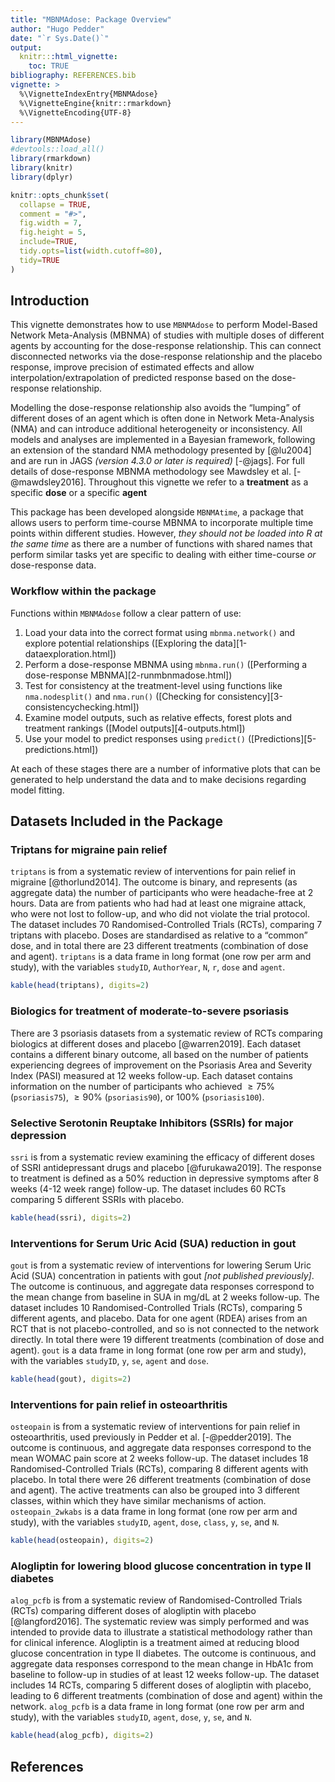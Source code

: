 ```yaml
---
title: "MBNMAdose: Package Overview"
author: "Hugo Pedder"
date: "`r Sys.Date()`"
output:
  knitr:::html_vignette:
    toc: TRUE
bibliography: REFERENCES.bib
vignette: >
  %\VignetteIndexEntry{MBNMAdose}
  %\VignetteEngine{knitr::rmarkdown}
  %\VignetteEncoding{UTF-8}
---
```


```r
library(MBNMAdose)
#devtools::load_all()
library(rmarkdown)
library(knitr)
library(dplyr)

knitr::opts_chunk$set(
  collapse = TRUE,
  comment = "#>",
  fig.width = 7,
  fig.height = 5,
  include=TRUE,
  tidy.opts=list(width.cutoff=80),
  tidy=TRUE
)
```

## Introduction

This vignette demonstrates how to use `MBNMAdose` to perform Model-Based
Network Meta-Analysis (MBNMA) of studies with multiple doses of
different agents by accounting for the dose-response relationship. This
can connect disconnected networks via the dose-response relationship and
the placebo response, improve precision of estimated effects and allow
interpolation/extrapolation of predicted response based on the
dose-response relationship.

Modelling the dose-response relationship also avoids the "lumping" of
different doses of an agent which is often done in Network Meta-Analysis
(NMA) and can introduce additional heterogeneity or inconsistency. All
models and analyses are implemented in a Bayesian framework, following
an extension of the standard NMA methodology presented by [@lu2004] and
are run in JAGS *(version 4.3.0 or later is required)* [-@jags]. For
full details of dose-response MBNMA methodology see Mawdsley et al.
[-@mawdsley2016]. Throughout this vignette we refer to a **treatment**
as a specific **dose** or a specific **agent**

This package has been developed alongside `MBNMAtime`, a package that
allows users to perform time-course MBNMA to incorporate multiple time
points within different studies. However, *they should not be loaded
into R at the same time* as there are a number of functions with shared
names that perform similar tasks yet are specific to dealing with either
time-course *or* dose-response data.

### Workflow within the package

Functions within `MBNMAdose` follow a clear pattern of use:

1.  Load your data into the correct format using `mbnma.network()` and explore potential relationships ([Exploring the data][1-dataexploration.html])
2.  Perform a dose-response MBNMA using `mbnma.run()` ([Performing a dose-response MBNMA][2-runmbnmadose.html])
3.  Test for consistency at the treatment-level using functions like
    `nma.nodesplit()` and `nma.run()` ([Checking for consistency][3-consistencychecking.html])
4.  Examine model outputs, such as relative effects, forest plots and treatment rankings ([Model outputs][4-outputs.html])
5.  Use your model to predict responses using `predict()` ([Predictions][5-predictions.html])

At each of these stages there are a number of informative plots that can
be generated to help understand the data and to make decisions regarding
model fitting.

## Datasets Included in the Package

### Triptans for migraine pain relief

`triptans` is from a systematic review of interventions for pain relief
in migraine [@thorlund2014]. The outcome is binary, and represents (as
aggregate data) the number of participants who were headache-free at 2
hours. Data are from patients who had had at least one migraine attack,
who were not lost to follow-up, and who did not violate the trial
protocol. The dataset includes 70 Randomised-Controlled Trials (RCTs),
comparing 7 triptans with placebo. Doses are standardised as relative to
a "common" dose, and in total there are 23 different treatments
(combination of dose and agent). `triptans` is a data frame in long
format (one row per arm and study), with the variables `studyID`,
`AuthorYear`, `N`, `r`, `dose` and `agent`.

```r
kable(head(triptans), digits=2) 
```

### Biologics for treatment of moderate-to-severe psoriasis

There are 3 psoriasis datasets from a systematic review of RCTs
comparing biologics at different doses and placebo [@warren2019]. Each
dataset contains a different binary outcome, all based on the number of
patients experiencing degrees of improvement on the Psoriasis Area and
Severity Index (PASI) measured at 12 weeks follow-up. Each dataset
contains information on the number of participants who achieved
$\geq75\%$ (`psoriasis75`), $\geq90\%$ (`psoriasis90`), or $100\%$
(`psoriasis100`).

### Selective Serotonin Reuptake Inhibitors (SSRIs) for major depression

`ssri` is from a systematic review examining the efficacy of different
doses of SSRI antidepressant drugs and placebo [@furukawa2019]. The
response to treatment is defined as a 50% reduction in depressive
symptoms after 8 weeks (4-12 week range) follow-up. The dataset includes
60 RCTs comparing 5 different SSRIs with placebo.

```r
kable(head(ssri), digits=2) 
```

### Interventions for Serum Uric Acid (SUA) reduction in gout

`gout` is from a systematic review of interventions for lowering Serum
Uric Acid (SUA) concentration in patients with gout *[not published
previously]*. The outcome is continuous, and aggregate data responses
correspond to the mean change from baseline in SUA in mg/dL at 2 weeks
follow-up. The dataset includes 10 Randomised-Controlled Trials (RCTs),
comparing 5 different agents, and placebo. Data for one agent (RDEA)
arises from an RCT that is not placebo-controlled, and so is not
connected to the network directly. In total there were 19 different
treatments (combination of dose and agent). `gout` is a data frame in
long format (one row per arm and study), with the variables `studyID`,
`y`, `se`, `agent` and `dose`.

```r
kable(head(gout), digits=2) 
```

### Interventions for pain relief in osteoarthritis

`osteopain` is from a systematic review of interventions for pain relief
in osteoarthritis, used previously in Pedder et al. [-@pedder2019]. The
outcome is continuous, and aggregate data responses correspond to the
mean WOMAC pain score at 2 weeks follow-up. The dataset includes 18
Randomised-Controlled Trials (RCTs), comparing 8 different agents with
placebo. In total there were 26 different treatments (combination of
dose and agent). The active treatments can also be grouped into 3
different classes, within which they have similar mechanisms of action.
`osteopain_2wkabs` is a data frame in long format (one row per arm and
study), with the variables `studyID`, `agent`, `dose`, `class`, `y`,
`se`, and `N`.

```r
kable(head(osteopain), digits=2) 
```

### Alogliptin for lowering blood glucose concentration in type II diabetes

`alog_pcfb` is from a systematic review of Randomised-Controlled Trials
(RCTs) comparing different doses of alogliptin with placebo
[@langford2016]. The systematic review was simply performed and was
intended to provide data to illustrate a statistical methodology rather
than for clinical inference. Alogliptin is a treatment aimed at reducing
blood glucose concentration in type II diabetes. The outcome is
continuous, and aggregate data responses correspond to the mean change
in HbA1c from baseline to follow-up in studies of at least 12 weeks
follow-up. The dataset includes 14 RCTs, comparing 5 different doses of
alogliptin with placebo, leading to 6 different treatments (combination
of dose and agent) within the network. `alog_pcfb` is a data frame in
long format (one row per arm and study), with the variables `studyID`,
`agent`, `dose`, `y`, `se`, and `N`.

```r
kable(head(alog_pcfb), digits=2) 
```

## References
